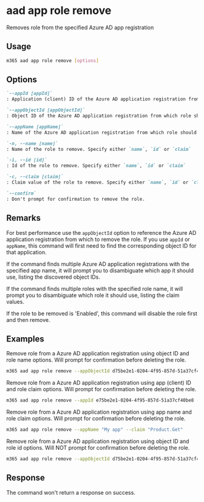 
# aad app role remove

Removes role from the specified Azure AD app registration

## Usage

```sh
m365 aad app role remove [options]
```

## Options

```md definition-list
`--appId [appId]`
: Application (client) ID of the Azure AD application registration from which role should be removed. Specify either `appId`, `appObjectId` or `appName`

`--appObjectId [appObjectId]`
: Object ID of the Azure AD application registration from which role should be removed. Specify either `appId`, `appObjectId` or `appName`

`--appName [appName]`
: Name of the Azure AD application registration from which role should be removed. Specify either `appId`, `appObjectId` or `appName`

`-n, --name [name]`
: Name of the role to remove. Specify either `name`, `id` or `claim`

`-i, --id [id]`
: Id of the role to remove. Specify either `name`, `id` or `claim`

`-c, --claim [claim]`
: Claim value of the role to remove. Specify either `name`, `id` or `claim`

`--confirm`
: Don't prompt for confirmation to remove the role.
```

<Global />

## Remarks

For best performance use the `appObjectId` option to reference the Azure AD application registration from which to remove the role. If you use `appId` or `appName`, this command will first need to find the corresponding object ID for that application.

If the command finds multiple Azure AD application registrations with the specified app name, it will prompt you to disambiguate which app it should use, listing the discovered object IDs.

If the command finds multiple roles with the specified role name, it will prompt you to disambiguate which role it should use, listing the claim values.

If the role to be removed is 'Enabled', this command will disable the role first and then remove.

## Examples

Remove role from a Azure AD application registration using object ID and role name options. Will prompt for confirmation before deleting the role.

```sh
m365 aad app role remove --appObjectId d75be2e1-0204-4f95-857d-51a37cf40be8 --name "Get Product"
```

Remove role from a Azure AD application registration using app (client) ID and role claim options. Will prompt for confirmation before deleting the role.

```sh
m365 aad app role remove --appId e75be2e1-0204-4f95-857d-51a37cf40be8 --claim "Product.Get"
```

Remove role from a Azure AD application registration using app name and role claim options. Will prompt for confirmation before deleting the role.

```sh
m365 aad app role remove --appName "My app" --claim "Product.Get"
```

Remove role from a Azure AD application registration using object ID and role id options. Will NOT prompt for confirmation before deleting the role.

```sh
m365 aad app role remove --appObjectId d75be2e1-0204-4f95-857d-51a37cf40be8 --id 15927ce6-1933-4b2f-b029-4dee3d53f4dd --confirm
```

## Response

The command won't return a response on success.